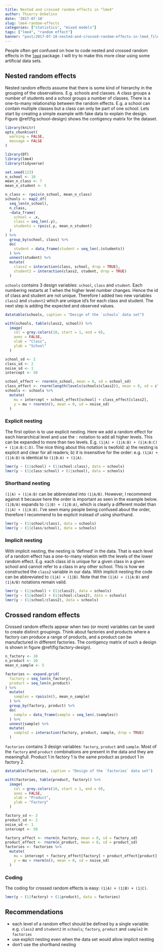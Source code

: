 ```yaml
---
title: Nested and crossed random effects in "lme4"
author: Thierry Onkelinx
date: '2017-07-18'
slug: lme4-random-effects
categories: ["statistics", "mixed models"]
tags: ["lme4", "random effect"]
banner: "post/2017-07-18-nested-and-crossed-random-effects-in-lme4_files/figure-html/school-design-1.png"
---
```


People often get confused on how to code nested and crossed random effects in the [`lme4`](https://cran.rstudio.com/web/packages/lme4/) package. I will try to make this more clear using some artificial data sets.

## Nested random effects

Nested random effects assume that there is some kind of hierarchy in the grouping of the observations. E.g. schools and classes. A class groups a number of students and a school groups a number of classes. There is a one-to-many relationship between the random effects. E.g. a school can contain multiple classes but a class can only be part of one school. Lets start by creating a simple example with fake data to explain the design. Figure \@ref(fig:school-design) shows the contigency matrix for the dataset.

```r
library(knitr)
opts_chunk$set(
  warning = FALSE,
  message = FALSE
)
```

```r
library(DT)
library(lme4)
library(tidyverse)
```

```r
set.seed(123)
n_school <- 10
mean_n_class <- 7
mean_n_student <- 5

n_class <- rpois(n_school, mean_n_class)
schools <- map2_df(
  seq_len(n_school), 
  n_class, 
  ~data_frame(
    school = .x, 
    class = seq_len(.y),
    students = rpois(.y, mean_n_student)
  )
) %>%
  group_by(school, class) %>%
  do(
    student = data_frame(student = seq_len(.$students))
  ) %>%
  unnest(student) %>%
  mutate(
    class2 = interaction(class, school, drop = TRUE),
    student2 = interaction(class2, student, drop = TRUE)
  )
```

`schools` contains 3 design variables: `school`, `class` and `student`. Each numbering restarts at 1 when the higher level number changes. Hence the id of class and student are not unique. Therefore I added two new variables `class2` and `student2` which are unique id's for each class and student. The next step is adding the expected and observed values.

```r
datatable(schools, caption = "Design of the `schools` data set")
```

```r
with(schools, table(class2, school)) %>%
  image(
    col = grey.colors(10, start = 1, end = 0), 
    axes = FALSE, 
    xlab = "Class", 
    ylab = "School"
  )
```


```r
school_sd <- 2
class_sd <- 2
noise_sd <- 1
intercept <- 50

school_effect <- rnorm(n_school, mean = 0, sd = school_sd)
class_effect <- rnorm(length(levels(schools$class2)), mean = 0, sd = class_sd)
schools <- schools %>%
  mutate(
    mu = intercept + school_effect[school] + class_effect[class2],
    y = mu + rnorm(n(), mean = 0, sd = noise_sd)
  )
```

### Explicit nesting

The first option is to use explicit nesting. Here we add a random effect for each hierarchical level and use the `:` notation to add all higher levels. This can be expanded to more than two levels. E.g. `(1|A) + (1|A:B) + (1|A:B:C) + (1|A:B:C:D)`. The nice thing about this notation is twofold: a) the nesting is explicit and clear for all readers; b) it is insensitive for the order: e.g. `(1|A) + (1|A:B)` is identical to `(1|B:A) + (1|A)`.

```r
lmer(y ~ (1|school) + (1|school:class), data = schools)
lmer(y ~ (1|class:school) + (1|school), data = schools)
```

### Shorthand nesting

`(1|A) + (1|A:B)` can be abbreviated into `(1|A/B)`. However, I recommend against it because here the order is important as seen in the example below. `(1|B/A)` expands to `(1|B) + (1|B:A)`, which is clearly a different model than `(1|A) + (1|A:B)`. I've seen many people being confused about the order, therefore I recommend to be explicit instead of using shorthand.

```r
lmer(y ~ (1|school/class), data = schools)
lmer(y ~ (1|class/school), data = schools)
```

### Implicit nesting

With implicit nesting, the nesting is 'defined' in the data. That is each level of a random effect has a one-to-many relation with the levels of the lower random effect. E.g. each class id is unique for a given class in a given school and cannot refer to a class in any other school. This is how we constructed the `class2` variable in our data. With implicit nesting the code can be abbreviated to `(1|A) + (1|B)`. Note that the `(1|A) + (1|A:B)` and `(1|A/B)` notations remain valid.

```r
lmer(y ~ (1|school) + (1|class2), data = schools)
lmer(y ~ (1|school) + (1|school:class2), data = schools)
lmer(y ~ (1|school/class2), data = schools)
```

## Crossed random effects

Crossed random effects appear when two (or more) variables can be used to create distinct groupings. Think about factories and products where a factory can produce a range of products, and a product can be manufactured in different factories. The contigency matrix of such a design is shown in figure \@ref(fig:factory-design).

```r
n_factory <- 10
n_product <- 10
mean_n_sample <- 5

factories <- expand.grid(
  factory = seq_len(n_factory),
  product = seq_len(n_product)
) %>%
  mutate(
    samples = rpois(n(), mean_n_sample)
  ) %>%
  group_by(factory, product) %>%
  do(
    sample = data_frame(sample = seq_len(.$samples))
  ) %>%
  unnest(sample) %>%
  mutate(
    sample2 = interaction(factory, product, sample, drop = TRUE)
  )
```

`factories` contains 3 design variables: `factory`, `product` and `sample`. Most of the `factory` and `product` combinations are present in the data and they are meaningfull. Product 1 in factory 1 is the same product as product 1 in factory 2.

```r
datatable(factories, caption = "Design of the `factories` data set")
```

```r
with(factories, table(product, factory)) %>%
  image(
    col = grey.colors(10, start = 1, end = 0), 
    axes = FALSE, 
    xlab = "Product", 
    ylab = "Factory"
  )
```

```r
factory_sd <- 3
product_sd <- 2
noise_sd <- 1
intercept <- 50

factory_effect <- rnorm(n_factory, mean = 0, sd = factory_sd)
product_effect <- rnorm(n_product, mean = 0, sd = product_sd)
factories <- factories %>%
  mutate(
    mu = intercept + factory_effect[factory] + product_effect[product],
    y = mu + rnorm(n(), mean = 0, sd = noise_sd)
  )
```

### Coding

The coding for crossed random effects is easy: `(1|A) + (1|B) + (1|C)`. 

```r
lmer(y ~ (1|factory) + (1|product), data = factories)
```

## Recommendations

- each level of a random effect should be defined by a single variable: e.g. `class2` and `student2` in `schools`; `factory`, `product` and `sample2` in `factories`
- use explict nesting even when the data set would allow implicit nesting
- don't use the shorthand nesting

